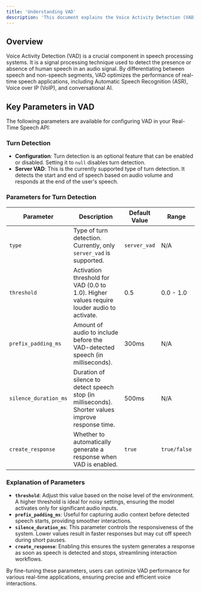 ```yaml
---
title: 'Understanding VAD'
description: 'This document explains the Voice Activity Detection (VAD) feature in our Realtime Speech API.'
---
```


## Overview
Voice Activity Detection (VAD) is a crucial component in speech processing systems. It is a signal processing technique used to detect the presence or absence of human speech in an audio signal. By differentiating between speech and non-speech segments, VAD optimizes the performance of real-time speech applications, including Automatic Speech Recognition (ASR), Voice over IP (VoIP), and conversational AI.

## Key Parameters in VAD
The following parameters are available for configuring VAD in your Real-Time Speech API:

### Turn Detection
- **Configuration**: Turn detection is an optional feature that can be enabled or disabled. Setting it to `null` disables turn detection.
- **Server VAD**: This is the currently supported type of turn detection. It detects the start and end of speech based on audio volume and responds at the end of the user's speech.

### Parameters for Turn Detection
| **Parameter**          | **Description**                                                                                   | **Default Value** | **Range**       |
|------------------------|---------------------------------------------------------------------------------------------------|-------------------|----------------|
| `type`                 | Type of turn detection. Currently, only `server_vad` is supported.                                | `server_vad`      | N/A            |
| `threshold`            | Activation threshold for VAD (0.0 to 1.0). Higher values require louder audio to activate.       | 0.5               | 0.0 - 1.0      |
| `prefix_padding_ms`    | Amount of audio to include before the VAD-detected speech (in milliseconds).                      | 300ms             | N/A            |
| `silence_duration_ms`  | Duration of silence to detect speech stop (in milliseconds). Shorter values improve response time.| 500ms             | N/A            |
| `create_response`      | Whether to automatically generate a response when VAD is enabled.                                | `true`            | `true/false`   |

### Explanation of Parameters
- **`threshold`**: Adjust this value based on the noise level of the environment. A higher threshold is ideal for noisy settings, ensuring the model activates only for significant audio inputs.
- **`prefix_padding_ms`**: Useful for capturing audio context before detected speech starts, providing smoother interactions.
- **`silence_duration_ms`**: This parameter controls the responsiveness of the system. Lower values result in faster responses but may cut off speech during short pauses.
- **`create_response`**: Enabling this ensures the system generates a response as soon as speech is detected and stops, streamlining interaction workflows.

By fine-tuning these parameters, users can optimize VAD performance for various real-time applications, ensuring precise and efficient voice interactions.

